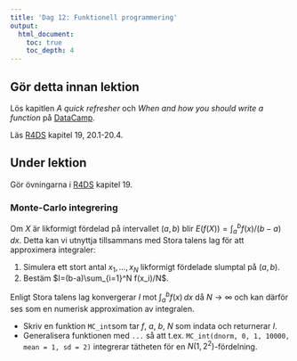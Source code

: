 ```yaml
---
title: 'Dag 12: Funktionell programmering'
output:
  html_document:
    toc: true
    toc_depth: 4    
---
```


## Gör detta innan lektion

Lös kapitlen *A quick refresher* och *When and how you should write a function* på [DataCamp](https://www.datacamp.com/groups/statistisk-databehandling-vt18).

Läs [R4DS](http://r4ds.had.co.nz/) kapitel 19, 20.1-20.4. 

## Under lektion

Gör övningarna i [R4DS](http://r4ds.had.co.nz/) kapitel 19.

### Monte-Carlo integrering

Om $X$ är likformigt fördelad på intervallet $(a,b)$ blir
$E(f(X))=\int_{a}^bf(x)/(b-a)\,dx$. Detta kan vi utnyttja 
tillsammans med Stora talens lag för att approximera integraler:

1. Simulera ett stort antal $x_1,\ldots, x_N$ likformigt fördelade slumptal på $(a, b)$.
2. Bestäm $I=(b-a)\sum_{i=1}^N f(x_i)/N$.

Enligt Stora talens lag konvergerar $I$ mot  $\int_{a}^bf(x)\,dx$ då $N\rightarrow\infty$ och kan därför ses som en numerisk approximation av integralen. 

* Skriv en funktion `MC_int`som tar $f$, $a$, $b$, $N$ som indata och returnerar $I$.
* Generalisera funktionen med `...` så att t.ex. `MC_int(dnorm, 0, 1, 10000, mean = 1, sd = 2)` integrerar tätheten för en $N(1, 2^2)$-fördelning.

